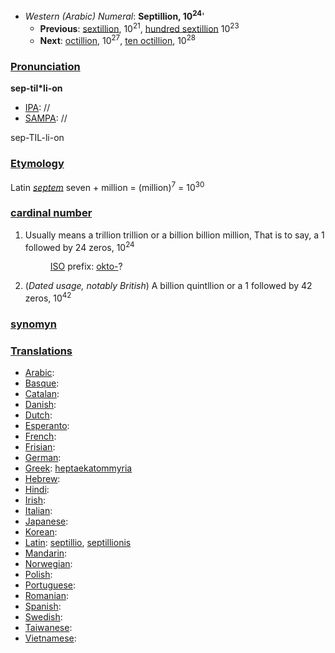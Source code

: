 *''Western (Arabic) Numeral'': '''Septillion, 10<sup>24</sup>''''
**'''Previous''': [[sextillion]], 10<sup>21</sup>, [[hundred sextillion]] 10<sup>23</sup>
**'''Next''': [[octillion]], 10<sup>27</sup>, [[ten octillion]], 10<sup>28</sup>

===[[Pronunciation]]===

'''sep-til*li-on'''
*[[IPA]]: //
*[[SAMPA]]: //
sep-TIL-li-on
===[[Etymology]]===
Latin ''[[septem]]'' seven + million = (million)<sup>7</sup> = 10<sup>30</sup>

===[[cardinal number]]===
#Usually means a trillion trillion or a billion billion million, That is to say, a 1 followed by 24 zeros, 10<sup>24</sup>
#:[[ISO]] prefix: [[okto-]]?
#(''Dated usage, notably British'') A billion quintllion or a 1 followed by 42 zeros, 10<sup>42</sup>

===[[synomyn]]===
===[[Translations]]===

*[[Arabic]]:
*[[Basque]]:
*[[Catalan]]:
*[[Danish]]:
*[[Dutch]]:
*[[Esperanto]]:
*[[French]]:
*[[Frisian]]:
*[[German]]:
*[[Greek]]: [[heptaekatommyria]]
*[[Hebrew]]:
*[[Hindi]]:
*[[Irish]]:
*[[Italian]]:
*[[Japanese]]:
*[[Korean]]:
*[[Latin]]: [[septillio]], [[septillionis]]
*[[Mandarin]]:
*[[Norwegian]]:
*[[Polish]]:
*[[Portuguese]]:
*[[Romanian]]:
*[[Spanish]]:
*[[Swedish]]:
*[[Taiwanese]]:
*[[Vietnamese]]: